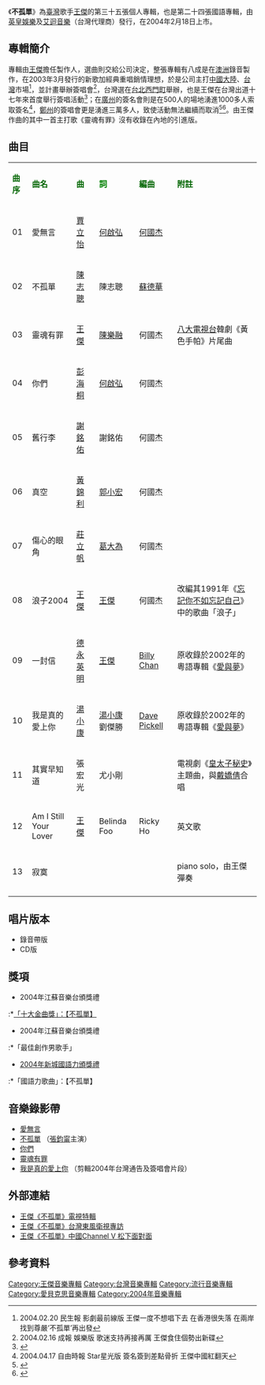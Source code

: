 {{Distinguish|不孤單 (艾倫·沃克歌曲)}}
{{Infobox album <!-- See Wikipedia:WikiProject_Albums -->
| name       = 不孤單
| type       = [[專輯|專輯]]
| artist     = [[王傑_(歌手)|王傑]]
| cover      = Dave_wangCD_35.jpg
<!-- 未知參數 | background = orange -->
| released   = 2004年2月18日
| recorded   = 2002年-2004年
| genre      = [[國語流行音樂|國語流行音樂]]
| label      = [[英皇娛樂|英皇娛樂]]<br/>[[艾迴音樂|艾迴音樂]]
| prev_title = [[愛我的我愛的王傑|愛我的我愛的王傑]]
| prev_year  = 2003
| next_title = [[甦醒_(王傑專輯)|甦醒]]
| next_year  = 2005
}}
《'''不孤單'''》為[[臺灣|臺灣]]歌手[[王傑_(歌手)|王傑]]的第三十五張個人專輯，也是第二十四張國語專輯，由[[英皇娛樂|英皇娛樂]]及[[艾迴音樂|艾迴音樂]]（台灣代理商）發行，在2004年2月18日上市。

==專輯簡介==
專輯由[[王傑_(歌手)|王傑]]擔任製作人，選曲則交給公司決定，整張專輯有八成是在[[澳洲|澳洲]]錄音製作，在2003年3月發行的新歌加經典重唱銷情理想，於是公司主打[[中國大陸|中國大陸]]、[[台灣|台灣]]市場<ref>2004.02.20 民生報 影劇最前線版 王傑一度不想唱下去 在香港很失落 在兩岸找到尊嚴‘不孤單’再出發	 </ref>，並計畫舉辦簽唱會<ref>2004.02.16 成報 娛樂版 歌迷支持再接再厲  王傑食住個勢出新碟</ref>，台灣選在[[台北|台北]][[西門町|西門町]]舉辦，也是王傑在台灣出道十七年來首度舉行簽唱活動<ref>{{Cite web |url=http://news.tvbs.com.tw/entry/382309 |title=2004.02.18 TVBS 王傑將舉辦首場簽唱會　緊張又期待 |access-date=2014-02-15 |archive-date=2014-11-05 |archive-url=https://web.archive.org/web/20141105120136/http://news.tvbs.com.tw/entry/382309 }}</ref>；在[[廣州|廣州]]的簽名會則是在500人的場地湧進1000多人索取簽名<ref>2004.04.17 自由時報 Star星光版 簽名簽到差點骨折 王傑中國紅翻天</ref>，[[鄭州|鄭州]]的簽唱會更是湧進三萬多人，致使活動無法繼續而取消<ref>{{Cite web |url=http://the-sun.on.cc/channels/ent/20040417/20040417014710_0003.html |title=2004.04.17 太陽報 娛樂版 三萬人圍觀勁混亂 王傑鄭州簽名會腰斬 |access-date=2014-11-05 |archive-date=2016-03-05 |archive-url=https://web.archive.org/web/20160305013542/http://the-sun.on.cc/channels/ent/20040417/20040417014710_0003.html }}</ref><ref>{{Cite web |url=http://ent.sina.com.cn/p/i/2004-04-17/2221367716.html |title=2004.04.17 新浪娛樂 王傑簽名會火爆鄭州 數萬名歌迷到場 |accessdate=2014-02-15 |archive-date=2013-12-24 |archive-url=https://web.archive.org/web/20131224102337/http://ent.sina.com.cn/p/i/2004-04-17/2221367716.html |dead-url=no }}</ref>。由王傑作曲的其中一首主打歌《靈魂有罪》沒有收錄在內地的引進版。

==曲目==
{| class="wikitable"
|-
| <font color=darkgreen>'''曲序'''</font> || <font color=darkgreen>'''曲名'''</font> || <font 

color=darkgreen>'''曲'''</font> || <font color=green>'''詞'''</font> || <font color=darkgreen>'''編曲'''</font> || 

<font color=darkgreen>'''附註'''</font> 
|-
| 01 || 愛無言 ||[[賈立怡|賈立怡]]  ||[[何啟弘|何啟弘]] || [[何國杰|何國杰]]|| 
|-
| 02 || 不孤單 || [[陳志聰|陳志聰]] || 陳志聰 ||[[蘇德華|蘇德華]] ||
|-
| 03 || 靈魂有罪 || [[王傑_(歌手)|王傑]] || [[陳樂融|陳樂融]] || 何國杰 ||[[八大電視台|八大電視台]]韓劇《黃色手帕》片尾曲
|-
| 04 || 你們 || [[彭海桐|彭海桐]] || [[何啟弘|何啟弘]]  || 何國杰 || 
|-
| 05 || 舊行李 || [[謝銘佑|謝銘佑]] ||謝銘佑 || 何國杰  || 
|-
| 06 || 真空 || [[黃錦利|黃錦利]] || [[郭小宏|郭小宏]] || 何國杰 || 
|-
| 07 || 傷心的眼角 || [[莊立帆|莊立帆]] ||[[葛大為|葛大為]] || 何國杰 || 
|-
| 08 || 浪子2004 || [[王傑_(歌手)|王傑]] || [[王傑_(歌手)|王傑]]  || 何國杰 || 改編其1991年《[[忘記你不如忘記自己|忘記你不如忘記自己]]》中的歌曲「浪子」
|-
| 09 || 一封信 || [[德永英明|德永英明]]  || [[王傑_(歌手)|王傑]] ||[[Billy_Chan|Billy Chan]] || 原收錄於2002年的粵語專輯《[[愛與夢|愛與夢]]》
|-
| 10 || 我是真的愛上你 || [[湯小康|湯小康]] || [[湯小康|湯小康]]<br>劉傑勝  || [[Dave_Pickell|Dave Pickell]]  || 原收錄於2002年的粵語專輯《[[愛與夢|愛與夢]]》 
|-
| 11 || 其實早知道|| 張宏光 || 尤小剛  || || 電視劇《[[皇太子秘史|皇太子秘史]]》主題曲，與[[戴嬌倩|戴嬌倩]]合唱
|-
| 12 || Am I Still Your Lover|| [[王傑_(歌手)|王傑]] || Belinda Foo  || Ricky Ho|| 英文歌
|-
| 13 || 寂寞||  ||   || || piano solo，由王傑彈奏
|-
|}

== 唱片版本 ==
* 錄音帶版
* CD版
==獎項==
*2004年江蘇音樂台頒獎禮
:*[http://www.youtube.com/watch?v=_ESkjsAllos 「十大金曲獎」：【不孤單】] {{Wayback|url=http://www.youtube.com/watch?v=_ESkjsAllos |date=20160416181252 }}
*2004年江蘇音樂台頒獎禮
:*「最佳創作男歌手」
*[[2004年度新城國語力頒獎禮得獎名單|2004年新城國語力頒獎禮]]
:*「國語力歌曲」：【不孤單】
== 音樂錄影帶 ==
* [http://www.youtube.com/watch?v=kgQuiUqr8cg 愛無言] {{Wayback|url=http://www.youtube.com/watch?v=kgQuiUqr8cg |date=20140630085724 }}
* [http://www.youtube.com/watch?v=Gt5AchE0Ets 不孤單] {{Wayback|url=http://www.youtube.com/watch?v=Gt5AchE0Ets |date=20161004135357 }}（[[張鈞甯|張鈞甯]]主演）
* [http://www.youtube.com/watch?v=XMw4cSgLKCA 你們] {{Wayback|url=http://www.youtube.com/watch?v=XMw4cSgLKCA |date=20160416042925 }}
* [https://www.youtube.com/watch?v=TsHwcmfQNfo 靈魂有罪] {{Wayback|url=https://www.youtube.com/watch?v=TsHwcmfQNfo |date=20151028100249 }}
* [https://www.youtube.com/watch?v=My7xiWPvIB4 我是真的愛上你] {{Wayback|url=https://www.youtube.com/watch?v=My7xiWPvIB4 |date=20141107221339 }}（剪輯2004年台灣通告及簽唱會片段）

== 外部連結 ==
* [http://www.youtube.com/watch?v=znnkYTF2Gyg 王傑《不孤單》電視特輯] {{Wayback|url=http://www.youtube.com/watch?v=znnkYTF2Gyg |date=20140630085613 }}
* [http://www.youtube.com/watch?v=L9BHdYh1hAU 王傑《不孤單》台灣東風衛視專訪] {{Wayback|url=http://www.youtube.com/watch?v=L9BHdYh1hAU |date=20140630085732 }}
* [http://www.youtube.com/watch?v=amtR2EkvOO8 王傑《不孤單》中國Channel V 松下面對面] {{Wayback|url=http://www.youtube.com/watch?v=amtR2EkvOO8 |date=20160925003634 }}
==參考資料==
{{reflist}}

{{王傑 (歌手)}}


[[Category:王傑音樂專輯|Category:王傑音樂專輯]]
[[Category:台灣音樂專輯|Category:台灣音樂專輯]]
[[Category:流行音樂專輯|Category:流行音樂專輯]]
[[Category:愛貝克思音樂專輯|Category:愛貝克思音樂專輯]]
[[Category:2004年音樂專輯|Category:2004年音樂專輯]]